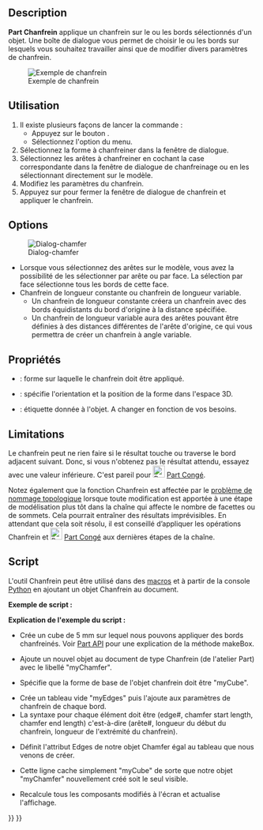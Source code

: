 <languages/>

{{Docnav/fr
|[[Part_Fillet/fr|Congé]]
|[[Part_MakeFace/fr|Créer une face]]
|[[Part_Workbench/fr|Atelier Part]]
|IconL=Part_Fillet.svg
|IconR=Part_MakeFace.svg
|IconC=Workbench_Part.svg
}}

{{GuiCommand/fr
|Name=Part_Chamfer
|Name/fr=Part Chanfrein
|MenuLocation=Part → Chanfreiner...
|Workbenches=[[Part_Workbench/fr|Part]]
|SeeAlso=[[Part_Fillet/fr|Part Congé]]
}}

==Description==

'''Part Chanfrein''' applique un chanfrein sur le ou les bords sélectionnés d'un objet. Une boîte de dialogue vous permet de choisir le ou les bords sur lesquels vous souhaitez travailler ainsi que de modifier divers paramètres de chanfrein.

[[Image:Chamfer-example.png|Exemple de chanfrein]]

<span id="Usage"></span>
==Utilisation== 

# Il existe plusieurs façons de lancer la commande :
#* Appuyez sur le bouton {{Button|[[Image:Part_Chamfer.svg|16px]] Chanfreiner...}}.
#* Sélectionnez l'option {{MenuCommand|Part → Chanfreiner...}} du menu.
# Sélectionnez la forme à chanfreiner dans la fenêtre de dialogue.
# Sélectionnez les arêtes à chanfreiner en cochant la case correspondante dans la fenêtre de dialogue de chanfreinage ou en les sélectionnant directement sur le modèle. 
# Modifiez les paramètres du chanfrein.
# Appuyez sur {{Button|OK}} pour fermer la fenêtre de dialogue de chanfrein et appliquer le chanfrein.

==Options==

[[Image:Dialog-chamfer.png|Dialog-chamfer]]
* Lorsque vous sélectionnez des arêtes sur le modèle, vous avez la possibilité de les sélectionner par arête ou par face. La sélection par face sélectionne tous les bords de cette face.
* Chanfrein de longueur constante ou chanfrein de longueur variable.
** Un chanfrein de longueur constante créera un chanfrein avec des bords équidistants du bord d'origine à la distance spécifiée.
** Un chanfrein de longueur variable aura des arêtes pouvant être définies à des distances différentes de l'arête d'origine, ce qui vous permettra de créer un chanfrein à angle variable.

<span id="Properties"></span>
==Propriétés==

{{Properties_Title|Base}}

*{{PropertyData|Base}} : forme sur laquelle le chanfrein doit être appliqué.
*{{PropertyData|Placement}} : spécifie l'orientation et la position de la forme dans l'espace 3D. 
*{{PropertyData|Label}} : étiquette donnée à l'objet. A changer en fonction de vos besoins.
{{clear}}

==Limitations==

Le chanfrein peut ne rien faire si le résultat touche ou traverse le bord adjacent suivant. Donc, si vous n'obtenez pas le résultat attendu, essayez avec une valeur inférieure. C'est pareil pour [[Image:Part_Fillet.svg|24px]] [[Part_Fillet/fr|Part Congé]].

Notez également que la fonction Chanfrein est affectée par le [[Topological_naming_problem/fr|problème de nommage topologique]] lorsque toute modification est apportée à une étape de modélisation plus tôt dans la chaîne qui affecte le nombre de facettes ou de sommets. Cela pourrait entraîner des résultats imprévisibles. En attendant que cela soit résolu, il est conseillé d’appliquer les opérations Chanfrein et [[Image:Part_Fillet.svg|24px]] [[Part_Fillet/fr|Part Congé]] aux dernières étapes de la chaîne.

<span id="Scripting"></span>
==Script==

L'outil Chanfrein peut être utilisé dans des [[Macros/fr|macros]] et à partir de la console [[Python/fr|Python]] en ajoutant un objet Chanfrein au document.

'''Exemple de script :'''

{{Code|code=
import Part
cube = FreeCAD.ActiveDocument.addObject("Part::Feature", "myCube")
cube.Shape = Part.makeBox(5, 5, 5)
chmfr = FreeCAD.ActiveDocument.addObject("Part::Chamfer", "myChamfer")
chmfr.Base = FreeCAD.ActiveDocument.myCube
myEdges = []
myEdges.append((1, 1.5, 1.25)) # (edge number, chamfer start length, chamfer end length)
myEdges.append((2, 1.5, 1.25))
myEdges.append((3, 1.5, 1.25))
myEdges.append((4, 1.5, 1.25))
myEdges.append((5, 1.5, 1.25))
myEdges.append((6, 1.5, 1.25))
myEdges.append((7, 1.5, 1.25))
myEdges.append((8, 1.5, 1.25))
myEdges.append((9, 1.5, 1.25))
myEdges.append((10, 1.5, 1.25))
myEdges.append((11, 1.5, 1.25))
myEdges.append((12, 1.5, 1.25))
chmfr.Edges = myEdges
FreeCADGui.ActiveDocument.myCube.Visibility = False
FreeCAD.ActiveDocument.recompute()
}}

'''Explication de l'exemple du script :'''

{{Code|code=
import Part
cube = FreeCAD.ActiveDocument.addObject("Part::Feature", "myCube")
cube.Shape = Part.makeBox(5, 5, 5)
}}

* Crée un cube de 5 mm sur lequel nous pouvons appliquer des bords chanfreinés. Voir [[Part_API/fr|Part API]] pour une explication de la méthode makeBox.

{{Code|code=
chmfr = FreeCAD.ActiveDocument.addObject("Part::Chamfer", "myChamfer")
}}

* Ajoute un nouvel objet au document de type Chanfrein (de l'atelier Part) avec le libellé "myChamfer".

{{Code|code=
chmfr.Base = FreeCAD.ActiveDocument.myCube
}}

* Spécifie que la forme de base de l'objet chanfrein doit être "myCube".

{{Code|code=
myEdges = []
myEdges.append((1, 1.5, 1.25)) # (edge number, chamfer start length, chamfer end length)
myEdges.append((2, 1.5, 1.25))
myEdges.append((3, 1.5, 1.25))
myEdges.append((4, 1.5, 1.25))
myEdges.append((5, 1.5, 1.25))
myEdges.append((6, 1.5, 1.25))
myEdges.append((7, 1.5, 1.25))
myEdges.append((8, 1.5, 1.25))
myEdges.append((9, 1.5, 1.25))
myEdges.append((10, 1.5, 1.25))
myEdges.append((11, 1.5, 1.25))
myEdges.append((12, 1.5, 1.25))
}}

* Crée un tableau vide "myEdges" puis l'ajoute aux paramètres de chanfrein de chaque bord.
* La syntaxe pour chaque élément doit être (edge#, chamfer start length, chamfer end length) c'est-à-dire (arête#, longueur du début du chanfrein, longueur de l'extrémité du chanfrein).

{{Code|code=
chmfr.Edges = myEdges
}}
* Définit l'attribut Edges de notre objet Chamfer égal au tableau que nous venons de créer.

{{Code|code=
FreeCADGui.ActiveDocument.myCube.Visibility = False
}}

* Cette ligne cache simplement "myCube" de sorte que notre objet "myChamfer" nouvellement créé soit le seul visible.

{{Code|code=
FreeCAD.ActiveDocument.recompute()
}}

* Recalcule tous les composants modifiés à l'écran et actualise l'affichage.


{{Docnav/fr
|[[Part_Fillet/fr|Congé]]
|[[Part_MakeFace/fr|Créer une face]]
|[[Part_Workbench/fr|Atelier Part]]
|IconL=Part_Fillet.svg
|IconR=Part_MakeFace.svg
|IconC=Workbench_Part.svg
}}

{{Part Tools navi{{#translation:}}}}
{{Userdocnavi{{#translation:}}}}